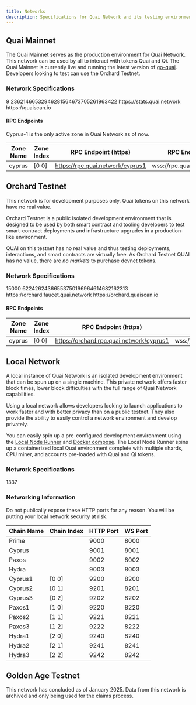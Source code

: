 ```yaml
---
title: Networks
description: Specifications for Quai Network and its testing environments.
---
```


## Quai Mainnet

The Quai Mainnet serves as the production environment for Quai Network. This network can be used by all to interact with tokens Quai and Qi. The Quai Mainnet is currently live and running the latest version of [go-quai](guides/client/node). Developers looking to test can use the Orchard Testnet.

### Network Specifications

<CardGroup cols={2}>
  <Card title="Chain ID" icon="link">
    9
  </Card>
  <Card title="Genesis Nonce" icon="lock">
    23621466532946281564673705261963422  
  </Card>
  <Card title="Stats" icon="chart-simple">
    https://stats.quai.network
  </Card>
  <Card title="Block Explorer" icon="link">
    https://quaiscan.io
  </Card>
</CardGroup>

#### RPC Endpoints

<Info>Cyprus-1 is the only active zone in Quai Network as of now.</Info>

| Zone Name | Zone Index | RPC Endpoint (https)             | RPC Endpoint (wss)             | GraphQL Endpoint               |
| --------- | ---------- | -------------------------------- | ------------------------------ | ------------------------------ |
| cyprus    | [0 0]      | https://rpc.quai.network/cyprus1 | wss://rpc.quai.network/cyprus1 | graph.quai.network             |

## Orchard Testnet

<Warning>
  This network is for development purposes only. Quai tokens on this network
  have no real value.
</Warning>

Orchard Testnet is a public isolated development environment that is designed to be used by both smart contract and tooling developers to test smart-contract deployments and infrastructure upgrades in a production-like environment.

QUAI on this testnet has no real value and thus testing deployments, interactions, and smart contracts are virtually free. As Orchard Testnet QUAI has no value, there are _no markets_ to purchase devnet tokens.

### Network Specifications

<CardGroup cols={2}>
  <Card title="Chain ID" icon="link">
    15000
  </Card>
  <Card title="Genesis Nonce" icon="lock">
    62242624366553750196964614682162313
  </Card>
  <Card title="Faucet" icon="faucet">
    https://orchard.faucet.quai.network
  </Card>
  <Card title="Block Explorer" icon="link">
    https://orchard.quaiscan.io
  </Card>
</CardGroup>

#### RPC Endpoints

| Zone Name | Zone Index | RPC Endpoint (https)                     | RPC Endpoint (wss)                     |
| --------- | ---------- | ---------------------------------------- | -------------------------------------- |
| cyprus    | [0 0]      | https://orchard.rpc.quai.network/cyprus1 | wss://orchard.rpc.quai.network/cyprus1 |

## Local Network

A local instance of Quai Network is an isolated development environment that can be spun up on a single machine. This private network offers faster block times, lower block difficulties with the full range of Quai Network capabilities.

Using a local network allows developers looking to launch applications to work faster and with better privacy than on a public testnet. They also provide the ability to easily control a network environment and develop privately.

You can easily spin up a pre-configured development environment using the [Local Node Runner](/guides/client/local-node) and [Docker compose](https://docs.docker.com/compose/). The Local Node Runner spins up a containerized local Quai environment complete with multiple shards, CPU miner, and accounts pre-loaded with Quai and Qi tokens.

### Network Specifications

<CardGroup cols={3}>
  <Card title="Chain ID" icon="link">
    1337
  </Card>
</CardGroup>

### Networking Information

<Warning>
  Do not publically expose these HTTP ports for any reason. You will be putting
  your local network security at risk.
</Warning>

| Chain Name | Chain Index | HTTP Port | WS Port |
| ---------- | ----------- | --------- | ------- |
| Prime      |             | 9000      | 8000    |
| Cyprus     |             | 9001      | 8001    |
| Paxos      |             | 9002      | 8002    |
| Hydra      |             | 9003      | 8003    |
| Cyprus1    | [0 0]       | 9200      | 8200    |
| Cyprus2    | [0 1]       | 9201      | 8201    |
| Cyprus3    | [0 2]       | 9202      | 8202    |
| Paxos1     | [1 0]       | 9220      | 8220    |
| Paxos2     | [1 1]       | 9221      | 8221    |
| Paxos3     | [1 2]       | 9222      | 8222    |
| Hydra1     | [2 0]       | 9240      | 8240    |
| Hydra2     | [2 1]       | 9241      | 8241    |
| Hydra3     | [2 2]       | 9242      | 8242    |

## Golden Age Testnet

<Warning>
  This network has concluded as of January 2025. Data from this network is
  archived and only being used for the claims process.
</Warning>
